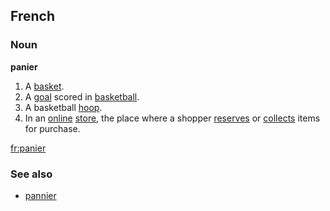 ==French==
===Noun===
'''panier''' {{m}}

# A [[basket]].
# A [[goal]] scored in [[basketball]].
# A basketball [[hoop]].
# In an [[online]] [[store]], the place where a shopper [[reserves]] or [[collects]] items for purchase.

[[fr:panier]]

===See also===
* [[pannier]]